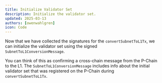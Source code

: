 ```yaml
---
title: Initialize Validator Set
description: Initialize the validator set.
updated: 2025-03-13
authors: [owenwahlgren]
icon: Code
---
```



Now that we have collected the signatures for the `convertSubnetToL1Tx`, we can initialize the validator set using the signed `SubnetToL1ConversionMessage`.

You can think of this as confirming a cross-chain message from the P-Chain to the L1. The `SubnetToL1ConversionMessage` includes info about the initial validator set that was registered on the P-Chain during `convertSubnetToL1Tx`.

<ToolboxMdxWrapper>
    <InitValidatorSet />
</ToolboxMdxWrapper>